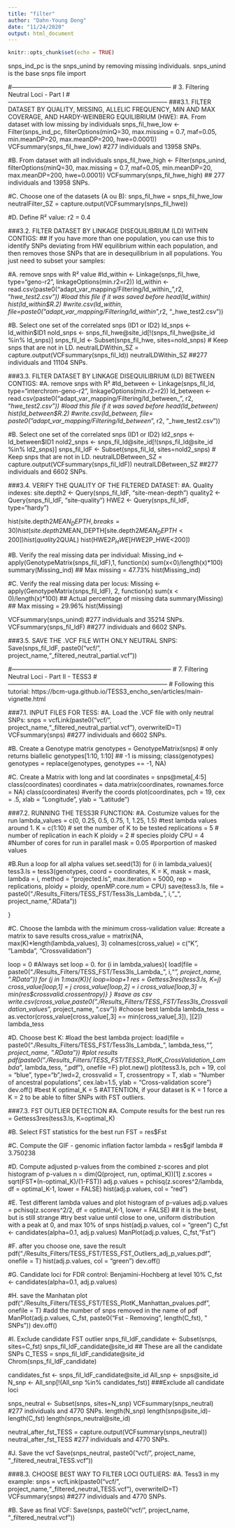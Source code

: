 ```yaml
---
title: "filter"
author: "Dahn-Young Dong"
date: "11/24/2020"
output: html_document
---
```


```r
knitr::opts_chunk$set(echo = TRUE)
```

snps_ind_pc is the snps_unind by removing missing individuals. snps_unind is the base snps file import

#------------------------------------------------------------------------------
#                        3. Filtering Neutral Loci - Part I
#------------------------------------------------------------------------------
###3.1. FILTER DATASET BY QUALITY, MISSING, ALLELIC FREQUENCY, MIN AND MAX COVERAGE, AND HARDY-WEINBERG EQUILIBRIUM (HWE):
#A. From dataset with low missing by individuals
snps_fil_hwe_low <- Filter(snps_ind_pc, filterOptions(minQ=30, max.missing = 0.7, maf=0.05, min.meanDP=20, max.meanDP=200, hwe=0.0001)) 
VCFsummary(snps_fil_hwe_low) #277 individuals and 13958 SNPs.

#B. From dataset with all individuals
snps_fil_hwe_high <- Filter(snps_unind, filterOptions(minQ=30, max.missing = 0.7, maf=0.05, min.meanDP=20, max.meanDP=200, hwe=0.0001)) 
VCFsummary(snps_fil_hwe_high)  ## 277 individuals and 13958 SNPs.

#C. Choose one of the datasets (A ou B):
snps_fil_hwe = snps_fil_hwe_low
neutralFilter_SZ = capture.output(VCFsummary(snps_fil_hwe))

#D. Define R² value:
r2 = 0.4


###3.2. FILTER DATASET BY LINKAGE DISEQUILIBRIUM (LD) WITHIN CONTIGS:
## If you have more than one population, you can use this to identify SNPs deviating from HW equilibrium within each population, and then removes those SNPs that are in desequilibrium in all populations. You just need to subset your samples:

#A. remove snps with R² value
#ld_within <- Linkage(snps_fil_hwe, type="geno-r2", linkageOptions(min.r2=r2))
ld_within <- read.csv(paste0("adapt_var_mapping/Filtering/ld_within_",r2, "_hwe_test2.csv")) #load this file if it was saved before
head(ld_within)
hist(ld_within$R.2)
#write.csv(ld_within, file=paste0("adapt_var_mapping/Filtering/ld_within_",r2, "_hwe_test2.csv"))

#B. Select one set of the correlated snps (ID1 or ID2)
ld_snps <- ld_within$ID1
nold_snps <- snps_fil_hwe@site_id[!(snps_fil_hwe@site_id %in% ld_snps)] 
snps_fil_ld <- Subset(snps_fil_hwe, sites=nold_snps) # Keep snps that are not in LD.
neutralLDWithin_SZ = capture.output(VCFsummary(snps_fil_ld))
neutralLDWithin_SZ ##277 individuals and 11104 SNPs.


###3.3. FILTER DATASET BY LINKAGE DISEQUILIBRIUM (LD) BETWEEN CONTIGS:
#A. remove snps with R²
#ld_between <- Linkage(snps_fil_ld, type="interchrom-geno-r2", linkageOptions(min.r2=r2)) 
ld_between <- read.csv(paste0("adapt_var_mapping/Filtering/ld_between_", r2, "_hwe_test2.csv")) #load this file if it was saved before
head(ld_between)
hist(ld_between$R.2)
#write.csv(ld_between, file= paste0("adapt_var_mapping/Filtering/ld_between_", r2, "_hwe_test2.csv"))

#B. Select one set of the correlated snps (ID1 or ID2)
ld2_snps <- ld_between$ID1
nold2_snps <- snps_fil_ld@site_id[!(snps_fil_ld@site_id %in% ld2_snps)]
snps_fil_ldF <- Subset(snps_fil_ld, sites=nold2_snps) # Keep snps that are not in LD.
neutralLDBetween_SZ = capture.output(VCFsummary(snps_fil_ldF)) 
neutralLDBetween_SZ ##277 individuals and 6602 SNPs.


###3.4. VERIFY THE QUALITY OF THE FILTERED DATASET:
#A. Quality indexes:
site.depth2 <- Query(snps_fil_ldF, "site-mean-depth")
quality2 <- Query(snps_fil_ldF, "site-quality")
HWE2 <- Query(snps_fil_ldF, type="hardy")

hist(site.depth2$MEAN_DEPTH, breaks=30)
hist(site.depth2$MEAN_DEPTH[site.depth2$MEAN_DEPTH <200])
hist(quality2$QUAL)
hist(HWE2$P_HWE[HWE2$P_HWE<200])

#B. Verify the real missing data per individual:
Missing_ind <- apply(GenotypeMatrix(snps_fil_ldF),1, function(x) sum(x<0)/length(x)*100)
summary(Missing_ind) ## Max missing = 47.73%
hist(Missing_ind)

#C. Verify the real missing data per locus:
Missing <- apply(GenotypeMatrix(snps_fil_ldF), 2, function(x) sum(x < 0)/length(x)*100) ## Actual percentage of missing data
summary(Missing) ## Max missing = 29.96%
hist(Missing)

VCFsummary(snps_unind) #277 individuals and 35214 SNPs.
VCFsummary(snps_fil_ldF) ##277 individuals and 6602 SNPs.

###3.5. SAVE THE .VCF FILE WITH ONLY NEUTRAL SNPS:
Save(snps_fil_ldF, paste0("vcf/", project_name,"_filtered_neutral_partial.vcf"))


#------------------------------------------------------------------------------
#                    7. Filtering Neutral Loci - Part II - TESS3 
#------------------------------------------------------------------------------
# Following this tutorial: https://bcm-uga.github.io/TESS3_encho_sen/articles/main-vignette.html

###7.1. INPUT FILES FOR TESS:
#A. Load the .VCF file with only neutral SNPs:
snps = vcfLink(paste0("vcf/", project_name,"_filtered_neutral_partial.vcf"), overwriteID=T)
VCFsummary(snps) ##277 individuals and 6602 SNPs.

#B. Create a Genotype matrix
genotypes = GenotypeMatrix(snps) # only returns biallelic
genotypes[1:10, 1:10] ## -1 is missing;
class(genotypes)
genotypes = replace(genotypes, genotypes == -1, NA)

#C. Create a Matrix with long and lat 
coordinates = snps@meta[,4:5]
class(coordinates)
coordinates = data.matrix(coordinates, rownames.force = NA)
class(coordinates)
#verify the coords
plot(coordinates, pch = 19, cex = .5, xlab = "Longitude", ylab = "Latitude")


###7.2. RUNNING THE TESS3R FUNCTION:
#A. Costumize values for the run
lambda_values = c(0, 0.25, 0.5, 0.75, 1, 1.25, 1.5) #test lambda values around 1.
K = c(1:10) # set the number of K to be tested
replications = 5 # number of replication in each K
ploidy = 2 # species ploidy
CPU = 4 #Number of cores for run in parallel
mask = 0.05 #porportion of masked values

#B.Run a loop for all alpha values
set.seed(13)
for (i in lambda_values){
    tess3.ls = tess3(genotypes, coord = coordinates, K = K, mask = mask, lambda = i,
                   method = "projected.ls", max.iteration = 5000, rep = replications,
                   ploidy = ploidy, openMP.core.num = CPU)
    save(tess3.ls, file = paste0("./Results_Filters/TESS_FST/Tess3ls_Lambda_", i,"_", project_name, ".RData"))
  
}

#C. Choose the lambda with the minimum cross-validation value:
#create a matrix to save results
cross_value = matrix(NA, max(K)*length(lambda_values), 3)
colnames(cross_value) = c("K", "Lambda", "Crossvalidation")

loop = 0 #Always set loop = 0.
for (i in lambda_values){
  load(file = paste0("./Results_Filters/TESS_FST/Tess3ls_Lambda_", i,"_", project_name, ".RData"))
    for (j in 1:max(K)){
      loop=loop+1
      res = Gettess3res(tess3.ls, K=j)
      cross_value[loop,1] = j
      cross_value[loop,2] = i
      cross_value[loop,3] = min(res$crossvalid.crossentropy)}
  }
#save as csv
write.csv(cross_value,paste0("./Results_Filters/TESS_FST/Tess3ls_Crossvalidation_values_", project_name, ".csv"))
#choose best lambda
lambda_tess = as.vector(cross_value[cross_value[,3] == min(cross_value[,3]), ][2])
lambda_tess

#D. Choose best K:
#load the best lambda project:
load(file = paste0("./Results_Filters/TESS_FST/Tess3ls_Lambda_", lambda_tess,"_", project_name, ".RData"))
#plot results
pdf(paste0("./Results_Filters/TESS_FST/TESS3_PlotK_CrossValidation_Lambda_", lambda_tess, ".pdf"), onefile =F)
plot.new()
plot(tess3.ls, pch = 19, col = "blue", type="b",lwd=2,
     crossvalid = T, crossentropy = T,
     xlab = "Number of ancestral populations", cex.lab=1.5,
     ylab = "Cross-validation score")
dev.off()
#best K
optimal_K = 5
#ATTENTION, if your dataset is K = 1 force a K = 2 to be able to filter SNPs with FST outliers.

###7.3. FST OUTLIER DETECTION
#A. Compute results for the best run
res = Gettess3res(tess3.ls, K=optimal_K)

#B. Select FST statistics for the best run
FST = res$Fst

#C. Compute the GIF - genomic inflation factor
lambda = res$gif
lambda # 3.750238

#D. Compute adjusted p-values from the combined z-scores and plot histogram of p-values
n = dim(Q(project, run, optimal_K))[1]
z.scores = sqrt(FST*(n-optimal_K)/(1-FST))
adj.p.values = pchisq(z.scores^2/lambda, df = optimal_K-1, lower = FALSE)
hist(adj.p.values, col = "red")

#E. Test different lambda values and plot histogram of p-values
adj.p.values = pchisq(z.scores^2/2, df = optimal_K-1, lower = FALSE) ## it is the best, but is still strange #try best value until close to one, uniform distribution with a peak at 0, and max 10% of snps 
hist(adj.p.values, col = "green")
C_fst <- candidates(alpha=0.1, adj.p.values)
ManPlot(adj.p.values, C_fst,"Fst")

#F. after you choose one, save the result
pdf("./Results_Filters/TESS_FST/TESS_FST_Outliers_adj_p_values.pdf", onefile = T)
hist(adj.p.values, col = "green")
dev.off()

#G. Candidate loci for FDR control: Benjamini-Hochberg at level 10%
C_fst <- candidates(alpha=0.1, adj.p.values)

#H. save the Manhatan plot
pdf("./Results_Filters/TESS_FST/TESS_PlotK_Manhattan_pvalues.pdf", onefile = T) #add the number of snps removed in the name of pdf
ManPlot(adj.p.values, C_fst, paste0("Fst - Removing ",  length(C_fst), " SNPs"))
dev.off()

#I. Exclude candidate FST outlier
snps_fil_ldF_candidate <- Subset(snps, sites=C_fst)
snps_fil_ldF_candidate@site_id ## These are all the candidate SNPs
C_TESS = snps_fil_ldF_candidate@site_id
Chrom(snps_fil_ldF_candidate)

candidates_fst <- snps_fil_ldF_candidate@site_id
All_snp <- snps@site_id
N_snp <- All_snp[!(All_snp %in% candidates_fst)] ###Exclude all candidate loci

snps_neutral <- Subset(snps, sites=N_snp)
VCFsummary(snps_neutral) #277 individuals and 4770 SNPs.
length(N_snp)
length(snps@site_id)-length(C_fst) 
length(snps_neutral@site_id)

neutral_after_fst_TESS = capture.output(VCFsummary(snps_neutral))
neutral_after_fst_TESS #277 individuals and 4770 SNPs.

#J. Save the vcf
Save(snps_neutral, paste0("vcf/", project_name, "_filtered_neutral_TESS.vcf"))

###8.3. CHOOSE BEST WAY TO FILTER LOCI OUTLIERS:
#A. Tess3 in my example:
snps = vcfLink(paste0("vcf/", project_name,"_filtered_neutral_TESS.vcf"), overwriteID=T)
VCFsummary(snps) ##277 individuals and 4770 SNPs.

#B. Save as final VCF:
Save(snps, paste0("vcf/", project_name, "_filtered_neutral.vcf"))

